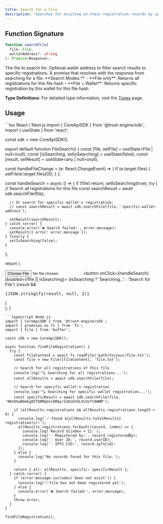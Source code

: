 ```yaml
---
title: Search for a File
description: 'Searches for existing on-chain registration records by uploading a file and matching its content hash.'
---
```


## Function Signature

```typescript
function searchFile(
  file: File,
  walletAddress?: string
): Promise<Response>;
```

<ResponseField name="file" type="File" required>
  The file to search for.
</ResponseField>

<ResponseField name="walletAddress" type="string" optional>
  Optional wallet address to filter search results to specific registrations.
</ResponseField>

<ResponseField name="Promise" type="Promise<[Response](/sdk-reference/types#searchfile-response)>">
  A promise that resolves with the response from searching for a file.
</ResponseField>

<Info>
**Search Modes:**
- **File only**: Returns all registrations for this file hash
- **File + Wallet**: Returns specific registration by this wallet for this file hash

**Type Definitions**: For detailed type information, visit the [Types](/sdk-reference/types#searchfile) page.
</Info>

## Usage

<CodeGroup>
```tsx React / Next.js
import { CoreApiSDK } from '@trust-engine/sdk';
import { useState } from 'react';

const sdk = new CoreApiSDK();

export default function FileSearch() {
  const [file, setFile] = useState<File | null>(null);
  const [isSearching, setIsSearching] = useState(false);
  const [result, setResult] = useState<any | null>(null);

  const handleFileChange = (e: React.ChangeEvent<HTMLInputElement>) => {
    if (e.target.files) {
      setFile(e.target.files[0]);
    }
  };

  const handleSearch = async () => {
    if (!file) return;
    setIsSearching(true);
    try {
      // Search all registrations for this file
      const searchResult = await sdk.searchFile(file);
      
      // Or search for specific wallet's registration:
      // const searchResult = await sdk.searchFile(file, 'specific-wallet-address');
      
      setResult(searchResult);
    } catch (error) {
      console.error('❌ Search failed:', error.message);
      setResult({ error: error.message });
    } finally {
      setIsSearching(false);
    }
  };

  return (
    <div>
      <input type="file" onChange={handleFileChange} />
      <button onClick={handleSearch} disabled={!file || isSearching}>
        {isSearching ? 'Searching...' : 'Search for File'}
      </button>
      {result && <pre>{JSON.stringify(result, null, 2)}</pre>}
    </div>
  );
}
```
```typescript Node.js
import { CoreApiSDK } from '@trust-engine/sdk';
import { promises as fs } from 'fs';
import { File } from 'buffer';

const sdk = new CoreApiSDK();

async function findFileRegistration() {
  try {
    const fileContent = await fs.readFile('path/to/your/file.txt');
    const file = new File([fileContent], 'file.txt');

    // Search for all registrations of this file
    console.log('🔍 Searching for all registrations...');
    const allResults = await sdk.searchFile(file);
    
    // Search for specific wallet's registration
    console.log('🔍 Searching for specific wallet registration...');
    const specificResult = await sdk.searchFile(file, '9WzDXwBbmkg8ZTbNMqUxvQRAyrZzDsGYdLVL9zYtAWWM');
    
    if (allResults.registrations && allResults.registrations.length > 0) {
      console.log(`✅ Found ${allResults.totalResults} registration(s)!`);
      allResults.registrations.forEach((record, index) => {
        console.log(`Record ${index + 1}:`);
        console.log('- Registered by:', record.registeredBy);
        console.log('- User ID:', record.userID);
        console.log('- IPFS CID:', record.ipfsCid);
      });
    } else {
      console.log('No records found for this file.');
    }
    
    return { all: allResults, specific: specificResult };
  } catch (error) {
    if (error.message.includes('does not exist')) {
      console.log('ℹ️ File has not been registered yet');
    } else {
      console.error('❌ Search failed:', error.message);
    }
    throw error;
  }
}

findFileRegistration();
```
</CodeGroup>
